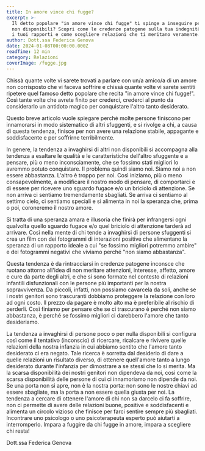 ```yaml
---
title: In amore vince chi fugge?
excerpt: >-
  Il detto popolare "in amore vince chi fugge" ti spinge a inseguire persone 
  non disponibili? Scopri come le credenze patogene sulla tua indegnità sabotano 
  i tuoi rapporti e come scegliere relazioni che ti meritano veramente.
author: Dott.ssa Federica Genova
date: 2024-01-08T00:00:00.000Z
readTime: 12 min
category: Relazioni
coverImage: /fugge.jpg
---
```


Chissà quante volte vi sarete trovati a parlare con un/a amico/a di un amore non corrisposto che vi faceva soffrire e chissà quante volte vi sarete sentiti ripetere quel famoso detto popolare che recita "in amore vince chi fugge!". Così tante volte che avrete finito per crederci, crederci al punto da considerarlo un antidoto magico per conquistare l'altro tanto desiderato.

Questo breve articolo vuole spiegare perché molte persone finiscono per innamorarsi in modo sistematico di altri sfuggenti, e si rivolge a chi, a causa di questa tendenza, finisce per non avere una relazione stabile, appagante e soddisfacente e per soffrirne terribilmente.

In genere, la tendenza a invaghirsi di altri non disponibili si accompagna alla tendenza a esaltare le qualità e le caratteristiche dell'altro sfuggente e a pensare, più o meno inconsciamente, che se fossimo stati migliori lo avremmo potuto conquistare. Il problema quindi siamo noi. Siamo noi a non essere abbastanza. L'altro è troppo per noi. Così iniziamo, più o meno consapevolmente, a modificare il nostro modo di pensare, di comportarci e di essere per ricevere uno sguardo fugace e/o un briciolo di attenzione. Se non arriva ci sentiamo tremendamente sbagliati. Se arriva ci sentiamo al settimo cielo, ci sentiamo speciali e si alimenta in noi la speranza che, prima o poi, coroneremo il nostro amore.

Si tratta di una speranza amara e illusoria che finirà per infrangersi ogni qualvolta quello sguardo fugace e/o quel briciolo di attenzione tarderà ad arrivare. Così nella mente di chi tende a invaghirsi di persone sfuggenti si crea un film con dei fotogrammi di interazioni positive che alimentano la speranza di un rapporto ideale a cui "se fossimo migliori potremmo ambire" e dei fotogrammi negativi che viviamo perché "non siamo abbastanza".

Questa tendenza è da rintracciarsi in credenze patogene inconsce che ruotano attorno all'idea di non meritare attenzioni, interesse, affetto, amore e cure da parte degli altri, e che si sono formate nel contesto di relazioni infantili disfunzionali con le persone più importanti per la nostra sopravvivenza. Da piccoli, infatti, non possiamo cavarcela da soli, anche se i nostri genitori sono trascuranti dobbiamo proteggere la relazione con loro ad ogni costo. Il prezzo da pagare è molto alto ma è preferibile al rischio di perderli. Così finiamo per pensare che se ci trascurano è perché non siamo abbastanza, è perché se fossimo migliori ci darebbero l'amore che tanto desideriamo.

La tendenza a invaghirsi di persone poco o per nulla disponibili si configura così come il tentativo (inconscio) di ricercare, ricalcare e rivivere quelle relazioni della nostra infanzia in cui abbiamo sentito che l'amore tanto desiderato ci era negato. Tale ricerca è sorretta dal desiderio di dare a quelle relazioni un risultato diverso, di ottenere quell'amore tanto a lungo desiderato durante l'infanzia per dimostrare a se stessi che lo si merita. Ma la scarsa disponibilità dei nostri genitori non dipendeva da noi, così come la scarsa disponibilità delle persone di cui ci innamoriamo non dipende da noi. Se una porta non si apre, non è la nostra porta: non sono le nostre chiavi ad essere sbagliate, ma la porta a non essere quella giusta per noi. La tendenza a cercare di ottenere l'amore di chi non sa darcelo ci fa soffrire, non ci permette di avere delle relazioni buone, positive e soddisfacenti e alimenta un circolo vizioso che finisce per farci sentire sempre più sbagliati. Incontrare uno psicologo o uno psicoterapeuta esperto può aiutarti a interromperlo. Impara a fuggire da chi fugge in amore, impara a scegliere chi resta!

Dott.ssa Federica Genova
